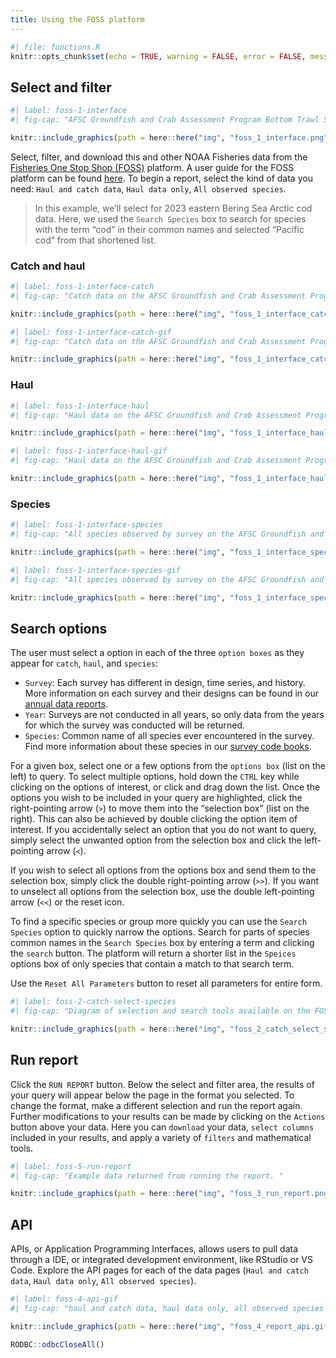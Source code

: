 ```yaml
---
title: Using the FOSS platform
---
```


```r
#| file: functions.R
knitr::opts_chunk$set(echo = TRUE, warning = FALSE, error = FALSE, message = FALSE, eval = TRUE, comment = FALSE)
```

## Select and filter

```r
#| label: foss-1-interface
#| fig-cap: "AFSC Groundfish and Crab Assessment Program Bottom Trawl Survey data interface on the Fisheries One Stop Shop platform. "

knitr::include_graphics(path = here::here("img", "foss_1_interface.png"))
```

Select, filter, and download this and other NOAA Fisheries data from the [Fisheries One Stop Shop (FOSS)](`r link_foss `) platform. A user guide for the FOSS platform can be found [here](https://www.fisheries.noaa.gov/foss/f?p=215:7:7542600605674:::::). To begin a report, select the kind of data you need: `Haul and catch data`, `Haul data only`, `All observed species`. 

> In this example, we'll select for 2023 eastern Bering Sea Arctic cod data. Here, we used the `Search Species` box to search for species with the term "cod" in their common names and selected "Pacific cod" from that shortened list. 

### Catch and haul

```r
#| label: foss-1-interface-catch
#| fig-cap: "Catch data on the AFSC Groundfish and Crab Assessment Program Bottom Trawl Survey data interface on the Fisheries One Stop Shop platform. "

knitr::include_graphics(path = here::here("img", "foss_1_interface_catch.png"), )
```

```r
#| label: foss-1-interface-catch-gif
#| fig-cap: "Catch data on the AFSC Groundfish and Crab Assessment Program Bottom Trawl Survey data interface on the Fisheries One Stop Shop platform. "

knitr::include_graphics(path = here::here("img", "foss_1_interface_catch.gif"))
```

### Haul

```r
#| label: foss-1-interface-haul
#| fig-cap: "Haul data on the AFSC Groundfish and Crab Assessment Program Bottom Trawl Survey data interface on the Fisheries One Stop Shop platform. "

knitr::include_graphics(path = here::here("img", "foss_1_interface_haul.png"))
```

```r
#| label: foss-1-interface-haul-gif
#| fig-cap: "Haul data on the AFSC Groundfish and Crab Assessment Program Bottom Trawl Survey data interface on the Fisheries One Stop Shop platform. "

knitr::include_graphics(path = here::here("img", "foss_1_interface_haul.gif"))
```

### Species

```r
#| label: foss-1-interface-species
#| fig-cap: "All species observed by survey on the AFSC Groundfish and Crab Assessment Program Bottom Trawl Survey data interface on the Fisheries One Stop Shop platform. "

knitr::include_graphics(path = here::here("img", "foss_1_interface_species.png"))
```

```r
#| label: foss-1-interface-species-gif
#| fig-cap: "All species observed by survey on the AFSC Groundfish and Crab Assessment Program Bottom Trawl Survey data interface on the Fisheries One Stop Shop platform. "

knitr::include_graphics(path = here::here("img", "foss_1_interface_species.gif"))
```

## Search options

The user must select a option in each of the three `option boxes` as they appear for `catch`, `haul`, and `species`: 

 - `Survey`: Each survey has different in design, time series, and history. More information on each survey and their designs can be found in our [annual data reports](https://www.fisheries.noaa.gov/alaska/science-data/groundfish-assessment-program-bottom-trawl-surveys#data-products).
 - `Year`: Surveys are not conducted in all years, so only data from the years for which the survey was conducted will be returned.
 - `Species`: Common name of all species ever encountered in the survey. Find more information about these species in our [survey code books](`r link_code_books`).
 
For a given box, select one or a few options from the `options box` (list on the left) to query. To select multiple options, hold down the `CTRL` key while clicking on the options of interest, or click and drag down the list. Once the options you wish to be included in your query are highlighted, click the right-pointing arrow (`>`) to move them into the "selection box" (list on the right). This can also be achieved by double clicking the option item of interest. If you accidentally select an option that you do not want to query, simply select the unwanted option from the selection box and click the left-pointing arrow (`<`). 

If you wish to select all options from the options box and send them to the selection box, simply click the double right-pointing arrow (`>>`). If you want to unselect all options from the selection box, use the double left-pointing arrow (`<<`) or the reset icon. 

To find a specific species or group more quickly you can use the `Search Species` option to quickly narrow the options. Search for parts of species common names in the `Search Species` box by entering a term and clicking the `search` button. The platform will return a shorter list in the `Speices` options box of only species that contain a match to that search term. 

Use the `Reset All Parameters` button to reset all parameters for entire form. 

```r
#| label: foss-2-catch-select-species
#| fig-cap: "Diagram of selection and search tools available on the FOSS platfrom. "

knitr::include_graphics(path = here::here("img", "foss_2_catch_select_species.png"))
```

## Run report

Click the `RUN REPORT` button. Below the select and filter area, the results of your query will appear below the page in the format you selected. To change the format, make a different selection and run the report again. Further modifications to your results can be made by clicking on the `Actions` button above your data. Here you can `download` your data, `select columns` included in your results, and apply a variety of `filters` and mathematical tools. 

```r
#| label: foss-5-run-report
#| fig-cap: "Example data returned from running the report. "

knitr::include_graphics(path = here::here("img", "foss_3_run_report.png"))
```

## API 

APIs, or Application Programming Interfaces, allows users to pull data through a IDE, or integrated development environment, like RStudio or VS Code. Explore the API pages for each of the data pages (`Haul and catch data`, `Haul data only`, `All observed species`). 

```r
#| label: foss-4-api-gif
#| fig-cap: "haul and catch data, haul data only, all observed species API pages. "

knitr::include_graphics(path = here::here("img", "foss_4_report_api.gif"))
```

```r
RODBC::odbcCloseAll()
```
